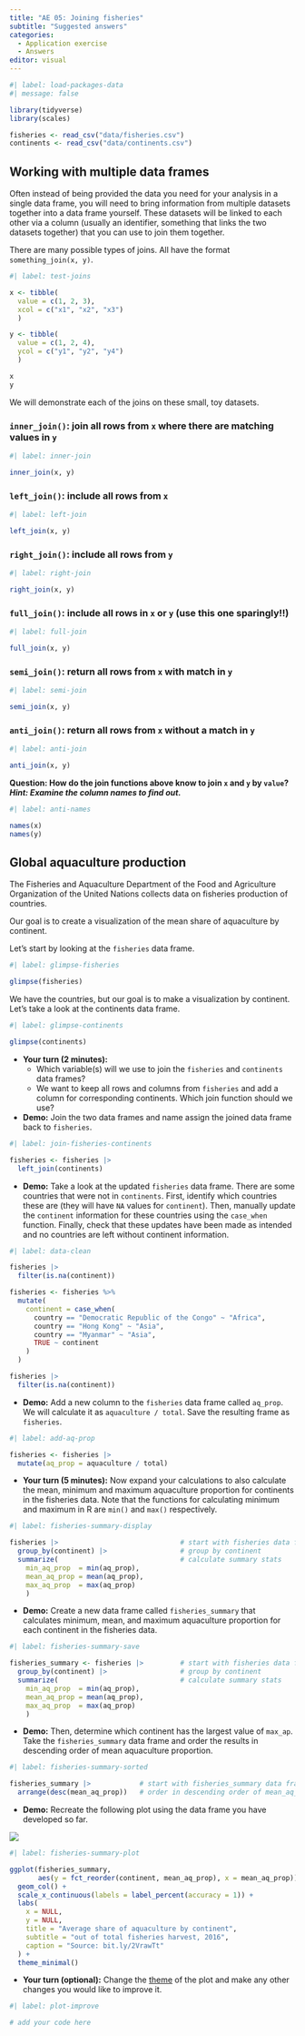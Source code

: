 ```yaml
---
title: "AE 05: Joining fisheries"
subtitle: "Suggested answers"
categories: 
  - Application exercise
  - Answers
editor: visual
---
```


```r
#| label: load-packages-data
#| message: false

library(tidyverse)
library(scales)

fisheries <- read_csv("data/fisheries.csv")
continents <- read_csv("data/continents.csv")
```

## Working with multiple data frames

Often instead of being provided the data you need for your analysis in a single data frame, you will need to bring information from multiple datasets together into a data frame yourself. These datasets will be linked to each other via a column (usually an identifier, something that links the two datasets together) that you can use to join them together.

There are many possible types of joins. All have the format `something_join(x, y)`.

```r
#| label: test-joins

x <- tibble(
  value = c(1, 2, 3),
  xcol = c("x1", "x2", "x3")
  )

y <- tibble(
  value = c(1, 2, 4),
  ycol = c("y1", "y2", "y4")
  )

x
y
```

We will demonstrate each of the joins on these small, toy datasets.

### `inner_join()`: join all rows from `x` where there are matching values in `y`

```r
#| label: inner-join

inner_join(x, y)
```

### `left_join()`: include all rows from `x`

```r
#| label: left-join

left_join(x, y)
```

### `right_join()`: include all rows from `y`

```r
#| label: right-join

right_join(x, y)
```

### `full_join()`: include all rows in `x` or `y` (use this one sparingly!!)

```r
#| label: full-join

full_join(x, y)
```

### `semi_join()`: return all rows from `x` with match in `y`

```r
#| label: semi-join

semi_join(x, y)
```

### `anti_join()`: return all rows from `x` without a match in `y`

```r
#| label: anti-join

anti_join(x, y)
```

**Question: How do the join functions above know to join `x` and `y` by `value`? *Hint: Examine the column names to find out.***

```r
#| label: anti-names

names(x)
names(y)
```

## Global aquaculture production

The Fisheries and Aquaculture Department of the Food and Agriculture Organization of the United Nations collects data on fisheries production of countries.

Our goal is to create a visualization of the mean share of aquaculture by continent.

Let's start by looking at the `fisheries` data frame.

```r
#| label: glimpse-fisheries

glimpse(fisheries)
```

We have the countries, but our goal is to make a visualization by continent. Let's take a look at the continents data frame.

```r
#| label: glimpse-continents

glimpse(continents)
```

-   **Your turn (2 minutes):**
    -   Which variable(s) will we use to join the `fisheries` and `continents` data frames?
    -   We want to keep all rows and columns from `fisheries` and add a column for corresponding continents. Which join function should we use?
-   **Demo:** Join the two data frames and name assign the joined data frame back to `fisheries`.

```r
#| label: join-fisheries-continents

fisheries <- fisheries |>
  left_join(continents)
```

-   **Demo:** Take a look at the updated `fisheries` data frame. There are some countries that were not in `continents`. First, identify which countries these are (they will have `NA` values for `continent`). Then, manually update the `continent` information for these countries using the `case_when` function. Finally, check that these updates have been made as intended and no countries are left without continent information.

```r
#| label: data-clean

fisheries |>
  filter(is.na(continent))

fisheries <- fisheries %>%
  mutate(
    continent = case_when(
      country == "Democratic Republic of the Congo" ~ "Africa",
      country == "Hong Kong" ~ "Asia",
      country == "Myanmar" ~ "Asia",
      TRUE ~ continent
    )
  )

fisheries |>
  filter(is.na(continent))
```

-   **Demo:** Add a new column to the `fisheries` data frame called `aq_prop`. We will calculate it as `aquaculture / total`. Save the resulting frame as `fisheries`.

```r
#| label: add-aq-prop

fisheries <- fisheries |>
  mutate(aq_prop = aquaculture / total)
```

-   **Your turn (5 minutes):** Now expand your calculations to also calculate the mean, minimum and maximum aquaculture proportion for continents in the fisheries data. Note that the functions for calculating minimum and maximum in R are `min()` and `max()` respectively.

```r
#| label: fisheries-summary-display

fisheries |>                              # start with fisheries data frame
  group_by(continent) |>                  # group by continent
  summarize(                              # calculate summary stats  
    min_aq_prop  = min(aq_prop),
    mean_aq_prop = mean(aq_prop),
    max_aq_prop  = max(aq_prop)
    )    
```

-   **Demo:** Create a new data frame called `fisheries_summary` that calculates minimum, mean, and maximum aquaculture proportion for each continent in the fisheries data.

```r
#| label: fisheries-summary-save

fisheries_summary <- fisheries |>         # start with fisheries data frame
  group_by(continent) |>                  # group by continent
  summarize(                              # calculate summary stats  
    min_aq_prop  = min(aq_prop),
    mean_aq_prop = mean(aq_prop),
    max_aq_prop  = max(aq_prop)
    )
```

-   **Demo:** Then, determine which continent has the largest value of `max_ap`. Take the `fisheries_summary` data frame and order the results in descending order of mean aquaculture proportion.

```r
#| label: fisheries-summary-sorted

fisheries_summary |>            # start with fisheries_summary data frame
  arrange(desc(mean_aq_prop))   # order in descending order of mean_aq_prop
```

-   **Demo:** Recreate the following plot using the data frame you have developed so far.

![](images/aquaculture-production-by-continent.png){fig-align="center"}

```r
#| label: fisheries-summary-plot

ggplot(fisheries_summary, 
       aes(y = fct_reorder(continent, mean_aq_prop), x = mean_aq_prop)) +
  geom_col() +
  scale_x_continuous(labels = label_percent(accuracy = 1)) +
  labs(
    x = NULL,
    y = NULL,
    title = "Average share of aquaculture by continent",
    subtitle = "out of total fisheries harvest, 2016",
    caption = "Source: bit.ly/2VrawTt"
  ) +
  theme_minimal()
```

-   **Your turn (optional):** Change the [theme](https://ggplot2.tidyverse.org/reference/ggtheme.html) of the plot and make any other changes you would like to improve it.

```r
#| label: plot-improve

# add your code here
```
